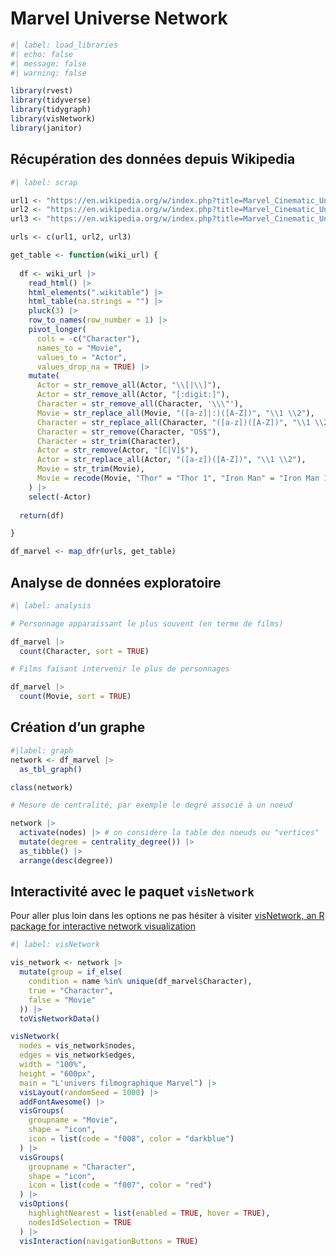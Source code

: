# Marvel Universe Network

```r
#| label: load_libraries
#| echo: false
#| message: false
#| warning: false

library(rvest)
library(tidyverse)
library(tidygraph)
library(visNetwork)
library(janitor)
```

## Récupération des données depuis Wikipedia

```r
#| label: scrap

url1 <- "https://en.wikipedia.org/w/index.php?title=Marvel_Cinematic_Universe:_Phase_One&oldid=1096778874"
url2 <- "https://en.wikipedia.org/w/index.php?title=Marvel_Cinematic_Universe:_Phase_Two&oldid=1097878759"
url3 <- "https://en.wikipedia.org/w/index.php?title=Marvel_Cinematic_Universe:_Phase_Three&oldid=1096776335"

urls <- c(url1, url2, url3)

get_table <- function(wiki_url) {
  
  df <- wiki_url |> 
    read_html() |> 
    html_elements(".wikitable") |> 
    html_table(na.strings = "") |> 
    pluck(3) |> 
    row_to_names(row_number = 1) |> 
    pivot_longer(
      cols = -c("Character"), 
      names_to = "Movie", 
      values_to = "Actor", 
      values_drop_na = TRUE) |> 
    mutate(
      Actor = str_remove_all(Actor, "\\[|\\]"),
      Actor = str_remove_all(Actor, "[:digit:]"),
      Character = str_remove_all(Character, '\\\"'),
      Movie = str_replace_all(Movie, "([a-z]|:)([A-Z])", "\\1 \\2"),
      Character = str_replace_all(Character, "([a-z])([A-Z])", "\\1 \\2"),
      Character = str_remove(Character, "OS$"),
      Character = str_trim(Character),
      Actor = str_remove(Actor, "[C|V]$"),
      Actor = str_replace_all(Actor, "([a-z])([A-Z])", "\\1 \\2"),
      Movie = str_trim(Movie),
      Movie = recode(Movie, "Thor" = "Thor 1", "Iron Man" = "Iron Man 1")
    ) |> 
    select(-Actor)
  
  return(df)

}

df_marvel <- map_dfr(urls, get_table)

```

## Analyse de données exploratoire

```r
#| label: analysis

# Personnage apparaissant le plus souvent (en terme de films)

df_marvel |>
  count(Character, sort = TRUE)

# Films faisant intervenir le plus de personnages

df_marvel |>
  count(Movie, sort = TRUE)

```

## Création d'un graphe

```r
#|label: graph
network <- df_marvel |> 
  as_tbl_graph()

class(network)

# Mesure de centralité, par exemple le degré associé à un noeud

network |> 
  activate(nodes) |> # on considère la table des noeuds ou "vertices"
  mutate(degree = centrality_degree()) |> 
  as_tibble() |>
  arrange(desc(degree))

```

## Interactivité avec le paquet `visNetwork`

Pour aller plus loin dans les options ne pas hésiter à visiter [visNetwork, an R package for interactive network visualization](https://datastorm-open.github.io/visNetwork/) 

```r
#| label: visNetwork

vis_network <- network |> 
  mutate(group = if_else(
    condition = name %in% unique(df_marvel$Character),
    true = "Character",
    false = "Movie"
  )) |> 
  toVisNetworkData()

visNetwork(
  nodes = vis_network$nodes,
  edges = vis_network$edges,
  width = "100%",
  height = "600px",
  main = "L'univers filmographique Marvel") |> 
  visLayout(randomSeed = 1000) |> 
  addFontAwesome() |> 
  visGroups(
    groupname = "Movie",
    shape = "icon",
    icon = list(code = "f008", color = "darkblue")
  ) |> 
  visGroups(
    groupname = "Character",
    shape = "icon",
    icon = list(code = "f007", color = "red")
  ) |> 
  visOptions(
    highlightNearest = list(enabled = TRUE, hover = TRUE),
    nodesIdSelection = TRUE
  ) |> 
  visInteraction(navigationButtons = TRUE)

```






